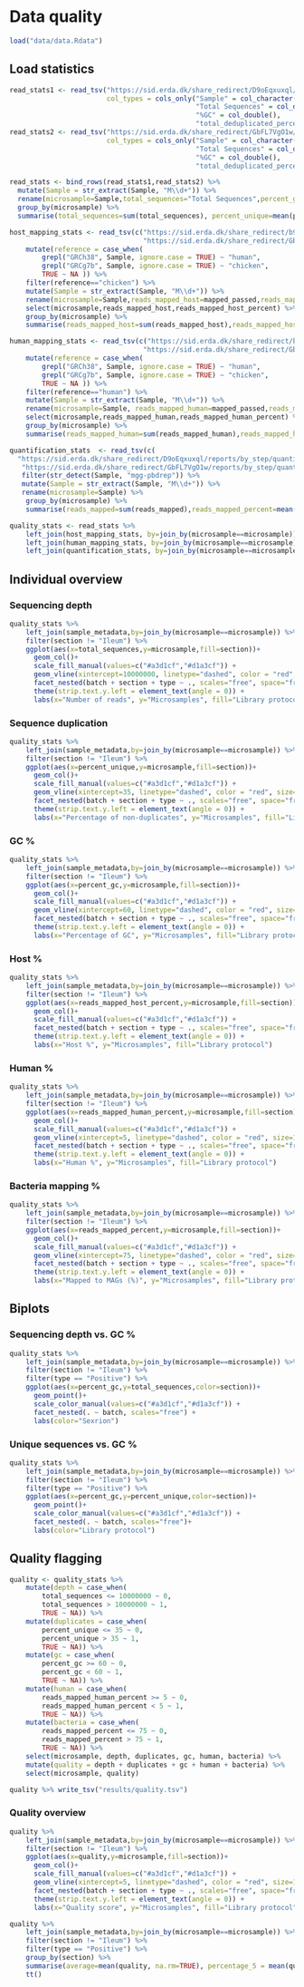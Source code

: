 # Data quality

```r
load("data/data.Rdata")
```

## Load statistics

```r
read_stats1 <- read_tsv("https://sid.erda.dk/share_redirect/D9oEqxuxql/reports/by_step/reads_data/multiqc_fastqc.txt", 
                        col_types = cols_only("Sample" = col_character(),
                                              "Total Sequences" = col_double(),
                                              "%GC" = col_double(),
                                              "total_deduplicated_percentage" = col_double()))
read_stats2 <- read_tsv("https://sid.erda.dk/share_redirect/GbFL7VgO1w/reports/by_step/reads_data/multiqc_fastqc.txt", 
                        col_types = cols_only("Sample" = col_character(),
                                              "Total Sequences" = col_double(),
                                              "%GC" = col_double(),
                                              "total_deduplicated_percentage" = col_double()))

read_stats <- bind_rows(read_stats1,read_stats2) %>%
  mutate(Sample = str_extract(Sample, "M\\d+")) %>%
  rename(microsample=Sample,total_sequences="Total Sequences",percent_gc="%GC",percent_unique=total_deduplicated_percentage) %>%
  group_by(microsample) %>%
  summarise(total_sequences=sum(total_sequences), percent_unique=mean(percent_unique), percent_gc=mean(percent_gc))
```

```r
host_mapping_stats <- read_tsv(c("https://sid.erda.dk/share_redirect/b9ZbTPY0kQ/reports/by_step/preprocess_data/multiqc_samtools_flagstat.txt",
                                 "https://sid.erda.dk/share_redirect/GbFL7VgO1w/reports/by_step/preprocess_data/multiqc_samtools_flagstat.txt")) %>%
    mutate(reference = case_when(
        grepl("GRCh38", Sample, ignore.case = TRUE) ~ "human",
        grepl("GRCg7b", Sample, ignore.case = TRUE) ~ "chicken",
        TRUE ~ NA )) %>%
    filter(reference=="chicken") %>%
    mutate(Sample = str_extract(Sample, "M\\d+")) %>%
    rename(microsample=Sample,reads_mapped_host=mapped_passed,reads_mapped_host_percent=mapped_passed_pct) %>%
    select(microsample,reads_mapped_host,reads_mapped_host_percent) %>%
    group_by(microsample) %>%
    summarise(reads_mapped_host=sum(reads_mapped_host),reads_mapped_host_percent=mean(reads_mapped_host_percent))
```

```r
human_mapping_stats <- read_tsv(c("https://sid.erda.dk/share_redirect/b9ZbTPY0kQ/reports/by_step/preprocess_data/multiqc_samtools_flagstat.txt",
                                 "https://sid.erda.dk/share_redirect/GbFL7VgO1w/reports/by_step/preprocess_data/multiqc_samtools_flagstat.txt")) %>%
    mutate(reference = case_when(
        grepl("GRCh38", Sample, ignore.case = TRUE) ~ "human",
        grepl("GRCg7b", Sample, ignore.case = TRUE) ~ "chicken",
        TRUE ~ NA )) %>%
    filter(reference=="human") %>%
    mutate(Sample = str_extract(Sample, "M\\d+")) %>%
    rename(microsample=Sample, reads_mapped_human=mapped_passed,reads_mapped_human_percent=mapped_passed_pct) %>%
    select(microsample,reads_mapped_human,reads_mapped_human_percent) %>%
    group_by(microsample) %>%
    summarise(reads_mapped_human=sum(reads_mapped_human),reads_mapped_human_percent=mean(reads_mapped_human_percent))
```

```r
quantification_stats  <- read_tsv(c(
  "https://sid.erda.dk/share_redirect/D9oEqxuxql/reports/by_step/quantify_data/multiqc_samtools_stats.txt",
   "https://sid.erda.dk/share_redirect/GbFL7VgO1w/reports/by_step/quantify_data/multiqc_samtools_stats.txt")) %>%
   filter(str_detect(Sample, "mgg-pbdrep")) %>%
   mutate(Sample = str_extract(Sample, "M\\d+")) %>%
   rename(microsample=Sample) %>%
    group_by(microsample) %>%
    summarise(reads_mapped=sum(reads_mapped),reads_mapped_percent=mean(reads_mapped_percent))
```

```r
quality_stats <- read_stats %>%
    left_join(host_mapping_stats, by=join_by(microsample==microsample)) %>%
    left_join(human_mapping_stats, by=join_by(microsample==microsample)) %>%
    left_join(quantification_stats, by=join_by(microsample==microsample))
```

## Individual overview

### Sequencing depth

```r
quality_stats %>%
    left_join(sample_metadata,by=join_by(microsample==microsample)) %>%
    filter(section != "Ileum") %>%
    ggplot(aes(x=total_sequences,y=microsample,fill=section))+
      geom_col()+
      scale_fill_manual(values=c("#a3d1cf","#d1a3cf")) +
      geom_vline(xintercept=10000000, linetype="dashed", color = "red", size=1) + 
      facet_nested(batch + section + type ~ ., scales="free", space="free", switch = "y") +
      theme(strip.text.y.left = element_text(angle = 0)) +
      labs(x="Number of reads", y="Microsamples", fill="Library protocol")
```

### Sequence duplication

```r
quality_stats %>%
    left_join(sample_metadata,by=join_by(microsample==microsample)) %>%
    filter(section != "Ileum") %>%
    ggplot(aes(x=percent_unique,y=microsample,fill=section))+
      geom_col()+
      scale_fill_manual(values=c("#a3d1cf","#d1a3cf")) +
      geom_vline(xintercept=35, linetype="dashed", color = "red", size=1) + 
      facet_nested(batch + section + type ~ ., scales="free", space="free", switch = "y") +
      theme(strip.text.y.left = element_text(angle = 0)) +
      labs(x="Percentage of non-duplicates", y="Microsamples", fill="Library protocol")
```

### GC %

```r
quality_stats %>%
    left_join(sample_metadata,by=join_by(microsample==microsample)) %>%
    filter(section != "Ileum") %>%
    ggplot(aes(x=percent_gc,y=microsample,fill=section))+
      geom_col()+
      scale_fill_manual(values=c("#a3d1cf","#d1a3cf")) +
      geom_vline(xintercept=60, linetype="dashed", color = "red", size=1) + 
      facet_nested(batch + section + type ~ ., scales="free", space="free", switch = "y") +
      theme(strip.text.y.left = element_text(angle = 0)) +
      labs(x="Percentage of GC", y="Microsamples", fill="Library protocol")
```

### Host %

```r
quality_stats %>%
    left_join(sample_metadata,by=join_by(microsample==microsample)) %>%
    filter(section != "Ileum") %>%
    ggplot(aes(x=reads_mapped_host_percent,y=microsample,fill=section))+
      geom_col()+
      scale_fill_manual(values=c("#a3d1cf","#d1a3cf")) +
      facet_nested(batch + section + type ~ ., scales="free", space="free", switch = "y") +
      theme(strip.text.y.left = element_text(angle = 0)) +
      labs(x="Host %", y="Microsamples", fill="Library protocol")
```

### Human %

```r
quality_stats %>%
    left_join(sample_metadata,by=join_by(microsample==microsample)) %>%
    filter(section != "Ileum") %>%
    ggplot(aes(x=reads_mapped_human_percent,y=microsample,fill=section))+
      geom_col()+
      scale_fill_manual(values=c("#a3d1cf","#d1a3cf")) +
      geom_vline(xintercept=5, linetype="dashed", color = "red", size=1) + 
      facet_nested(batch + section + type ~ ., scales="free", space="free", switch = "y") +
      theme(strip.text.y.left = element_text(angle = 0)) +
      labs(x="Human %", y="Microsamples", fill="Library protocol")
```

### Bacteria mapping %

```r
quality_stats %>%
    left_join(sample_metadata,by=join_by(microsample==microsample)) %>%
    filter(section != "Ileum") %>%
    ggplot(aes(x=reads_mapped_percent,y=microsample,fill=section))+
      geom_col()+
      scale_fill_manual(values=c("#a3d1cf","#d1a3cf")) +
      geom_vline(xintercept=75, linetype="dashed", color = "red", size=1) + 
      facet_nested(batch + section + type ~ ., scales="free", space="free", switch = "y") +
      theme(strip.text.y.left = element_text(angle = 0)) +
      labs(x="Mapped to MAGs (%)", y="Microsamples", fill="Library protocol")
```

## Biplots

### Sequencing depth vs. GC %

```r
quality_stats %>%
    left_join(sample_metadata,by=join_by(microsample==microsample)) %>%
    filter(section != "Ileum") %>%
    filter(type == "Positive") %>%
    ggplot(aes(x=percent_gc,y=total_sequences,color=section))+
      geom_point()+
      scale_color_manual(values=c("#a3d1cf","#d1a3cf")) +
      facet_nested(. ~ batch, scales="free") +
      labs(color="Sexrion")
```

### Unique sequences vs. GC %

```r
quality_stats %>%
    left_join(sample_metadata,by=join_by(microsample==microsample)) %>%
    filter(section != "Ileum") %>%
    filter(type == "Positive") %>%
    ggplot(aes(x=percent_gc,y=percent_unique,color=section))+
      geom_point()+
      scale_color_manual(values=c("#a3d1cf","#d1a3cf")) +
      facet_nested(. ~ batch, scales="free")+
      labs(color="Library protocol")
```

## Quality flagging

```r
quality <- quality_stats %>%
    mutate(depth = case_when(
        total_sequences <= 10000000 ~ 0,
        total_sequences > 10000000 ~ 1,
        TRUE ~ NA)) %>%
    mutate(duplicates = case_when(
        percent_unique <= 35 ~ 0,
        percent_unique > 35 ~ 1,
        TRUE ~ NA)) %>%
    mutate(gc = case_when(
        percent_gc >= 60 ~ 0,
        percent_gc < 60 ~ 1,
        TRUE ~ NA)) %>%
    mutate(human = case_when(
        reads_mapped_human_percent >= 5 ~ 0,
        reads_mapped_human_percent < 5 ~ 1,
        TRUE ~ NA)) %>%
    mutate(bacteria = case_when(
        reads_mapped_percent <= 75 ~ 0,
        reads_mapped_percent > 75 ~ 1,
        TRUE ~ NA)) %>%
    select(microsample, depth, duplicates, gc, human, bacteria) %>%
    mutate(quality = depth + duplicates + gc + human + bacteria) %>%
    select(microsample, quality)

quality %>% write_tsv("results/quality.tsv")
```

### Quality overview

```r
quality %>%
    left_join(sample_metadata,by=join_by(microsample==microsample)) %>%
    filter(section != "Ileum") %>%
    ggplot(aes(x=quality,y=microsample,fill=section))+
      geom_col()+
      scale_fill_manual(values=c("#a3d1cf","#d1a3cf")) +
      geom_vline(xintercept=5, linetype="dashed", color = "red", size=1) + 
      facet_nested(batch + section + type ~ ., scales="free", space="free", switch = "y") +
      theme(strip.text.y.left = element_text(angle = 0)) +
      labs(x="Quality score", y="Microsamples", fill="Library protocol")
```

```r
quality %>%
    left_join(sample_metadata,by=join_by(microsample==microsample)) %>%
    filter(section != "Ileum") %>%
    filter(type == "Positive") %>%
    group_by(section) %>%
    summarise(average=mean(quality, na.rm=TRUE), percentage_5 = mean(quality == 5, na.rm = TRUE) * 100) %>%
    tt()
```